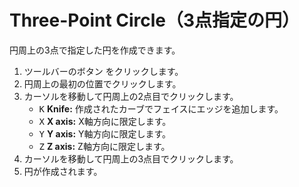 

# Three-Point Circle（3点指定の円）

<Reference shortcut='' command='Three-Point Circle' button='ツールバー' />

円周上の3点で指定した円を作成できます。

1. ツールバーのボタン <ButtonIcon type="button-three-point-circle" />をクリックします。
2. 円周上の最初の位置でクリックします。
3. カーソルを移動して円周上の2点目でクリックします。
   - <kbd>K</kbd> **Knife:** 作成されたカーブでフェイスにエッジを追加します。
   - <kbd>X</kbd> **X axis:** X軸方向に限定します。
   - <kbd>Y</kbd> **Y axis:** Y軸方向に限定します。
   - <kbd>Z</kbd> **Z axis:** Z軸方向に限定します。
4. カーソルを移動して円周上の3点目でクリックします。
5. 円が作成されます。



